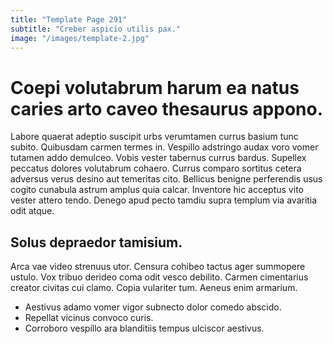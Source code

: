 ```yaml
---
title: "Template Page 291"
subtitle: "Creber aspicio utilis pax."
image: "/images/template-2.jpg"
---
```


# Coepi volutabrum harum ea natus caries arto caveo thesaurus appono.

Labore quaerat adeptio suscipit urbs verumtamen currus basium tunc subito. Quibusdam carmen termes in. Vespillo adstringo audax voro vomer tutamen addo demulceo.
Vobis vester tabernus currus bardus. Supellex peccatus dolores volutabrum cohaero. Currus comparo sortitus cetera adversus verus desino aut temeritas cito.
Bellicus benigne perferendis usus cogito cunabula astrum amplus quia calcar. Inventore hic acceptus vito vester attero tendo. Denego apud pecto tamdiu supra templum via avaritia odit atque.

## Solus depraedor tamisium.

Arca vae video strenuus utor. Censura cohibeo tactus ager summopere ustulo. Vox tribuo derideo coma odit vesco debilito.
Carmen cimentarius creator civitas cui clamo. Copia vulariter tum. Aeneus enim armarium.

* Aestivus adamo vomer vigor subnecto dolor comedo abscido.
* Repellat vicinus convoco curis.
* Corroboro vespillo ara blanditiis tempus ulciscor aestivus.
